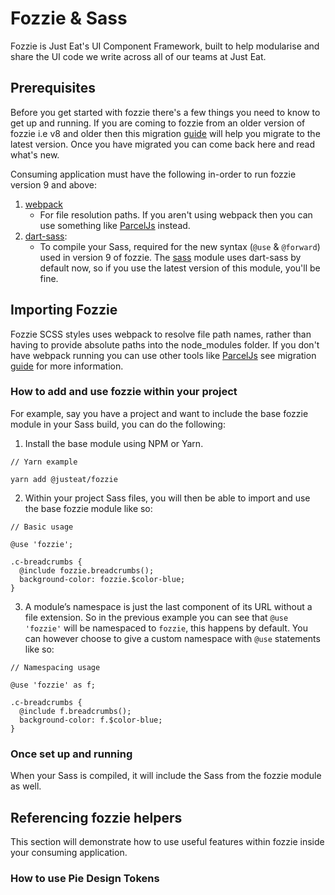 <Meta title="Documentation/Guides/Fozzie/Fozzie-and-Sass"/>

# Fozzie & Sass

Fozzie is Just Eat's UI Component Framework, built to help modularise and share the UI code we write across all of our teams at Just Eat.

<a name="scheme"></a><h2 class="sg-sectionHeading">Prerequisites</h2>

Before you get started with fozzie there's a few things you need to know to get up and running. If you are coming to fozzie from an older version of fozzie i.e v8 and older then this migration [guide](www.google.co.uk) will help you migrate to the latest version. Once you have migrated you can come back here and read what's new.

Consuming application must have the following in-order to run fozzie version 9 and above:

1. [webpack](https://webpack.js.org/)
    - For file resolution paths. If you aren't using webpack then you can use something like [ParcelJs](https://parceljs.org/) instead.
2. [dart-sass](https://sass-lang.com/dart-sass):
    - To compile your Sass, required for the new syntax (`@use` & `@forward`) used in version 9 of fozzie. The [sass](https://www.npmjs.com/package/sass) module uses dart-sass by default now, so if you use the latest version of this module, you'll be fine.

<a name="scheme"></a><h2 class="sg-sectionHeading">Importing Fozzie</h2>

Fozzie SCSS styles uses webpack to resolve file path names, rather than having to provide absolute paths into the node_modules folder. If you don't have webpack running you can use other tools like [ParcelJs](https://parceljs.org/) see migration [guide](www.google.co.uk) for more information.

### How to add and use fozzie within your project

For example, say you have a project and want to include the base fozzie module in your Sass build, you can do the following:

1. Install the base module using NPM or Yarn.

```
// Yarn example

yarn add @justeat/fozzie
```

2. Within your project Sass files, you will then be able to import and use the base fozzie module like so:

```
// Basic usage

@use 'fozzie';

.c-breadcrumbs {
  @include fozzie.breadcrumbs();
  background-color: fozzie.$color-blue;
}
```

3. A module’s namespace is just the last component of its URL without a file extension. So in the previous example you can see that `@use 'fozzie'` will be namespaced to `fozzie`, this happens by default. You can however choose to give a custom namespace with `@use` statements like so:

```
// Namespacing usage

@use 'fozzie' as f;

.c-breadcrumbs {
  @include f.breadcrumbs();
  background-color: f.$color-blue;
}
```

### Once set up and running

When your Sass is compiled, it will include the Sass from the fozzie module as well.

<a name="scheme"></a><h2 class="sg-sectionHeading">Referencing fozzie helpers</h2>

This section will demonstrate how to use useful features within fozzie inside your consuming application.

### How to use Pie Design Tokens

